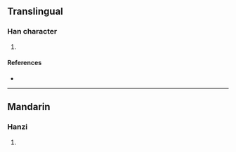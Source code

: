 {{character info/new}}
==Translingual==

===Han character===
{{Han char|rn=93|rad=牛|as=08|sn=12|four=29512|canj=HQFQU|ids=⿰牜卷}}

# {{defn|Han|sort=牛08}}

====References====
* {{Han ref|kx=0702.110|dkj=20059|dj=1115.160|hdz=31814.040|uh=7288|ud=29320|bh=DA68|bd=55912}}

----

==Mandarin==

===Hanzi===
{{cmn-hanzi|pin=[[quán]] ([[quan2]])|wg=ch'üan<sup>2</sup>}}

# {{defn|lang=cmn|sort=牛08}}